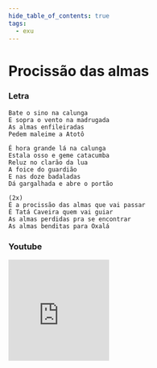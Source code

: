 ```yaml
---
hide_table_of_contents: true
tags:
  - exu
---
```


# Procissão das almas

### Letra

```text
Bate o sino na calunga
E sopra o vento na madrugada
As almas enfileiradas
Pedem maleime a Atotô

É hora grande lá na calunga
Estala osso e geme catacumba
Reluz no clarão da lua
A foice do guardião
E nas doze badaladas
Dá gargalhada e abre o portão

(2x)
É a procissão das almas que vai passar
É Tatá Caveira quem vai guiar
As almas perdidas pra se encontrar
As almas benditas para Oxalá
```

### Youtube

<iframe
  width="200"
  height="200"
  src="https://www.youtube.com/embed/fZC-7fV39ko"
  title="YouTube video player"
  frameborder="0"
  allow="accelerometer; autoplay; clipboard-write; encrypted-media; gyroscope; picture-in-picture; web-share"
  referrerpolicy="strict-origin-when-cross-origin"
  allowfullscreen
></iframe>
